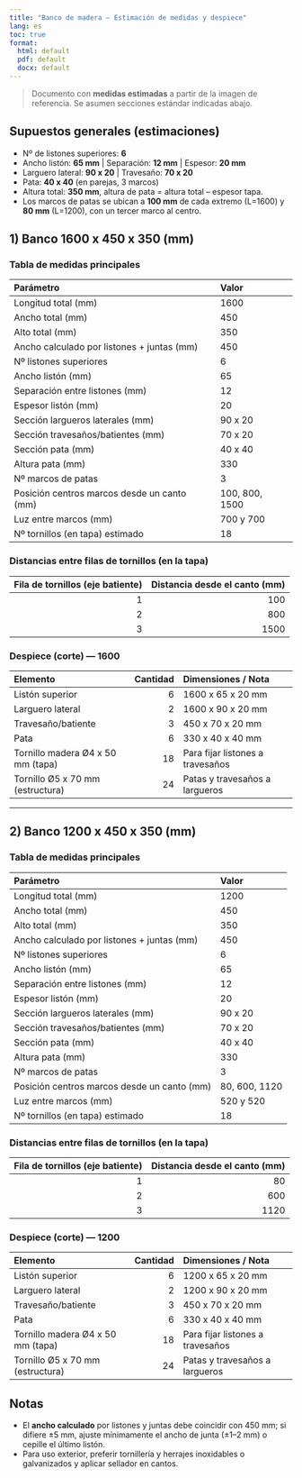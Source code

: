 ```yaml
---
title: "Banco de madera — Estimación de medidas y despiece"
lang: es
toc: true
format:
  html: default
  pdf: default
  docx: default
---
```


> Documento con **medidas estimadas** a partir de la imagen de referencia. Se asumen secciones estándar indicadas abajo.

## Supuestos generales (estimaciones)
- Nº de listones superiores: **6**  
- Ancho listón: **65 mm** | Separación: **12 mm** | Espesor: **20 mm**  
- Larguero lateral: **90 x 20** | Travesaño: **70 x 20**  
- Pata: **40 x 40** (en parejas, 3 marcos)  
- Altura total: **350 mm**, altura de pata = altura total – espesor tapa.  
- Los marcos de patas se ubican a **100 mm** de cada extremo (L=1600) y **80 mm** (L=1200), con un tercer marco al centro.

## 1) Banco 1600 x 450 x 350 (mm)
### Tabla de medidas principales
| Parámetro                                   | Valor          |
|:--------------------------------------------|:---------------|
| Longitud total (mm)                         | 1600           |
| Ancho total (mm)                            | 450            |
| Alto total (mm)                             | 350            |
| Ancho calculado por listones + juntas (mm)  | 450            |
| Nº listones superiores                      | 6              |
| Ancho listón (mm)                           | 65             |
| Separación entre listones (mm)              | 12             |
| Espesor listón (mm)                         | 20             |
| Sección largueros laterales (mm)            | 90 x 20        |
| Sección travesaños/batientes (mm)           | 70 x 20        |
| Sección pata (mm)                           | 40 x 40        |
| Altura pata (mm)                            | 330            |
| Nº marcos de patas                          | 3              |
| Posición centros marcos desde un canto (mm) | 100, 800, 1500 |
| Luz entre marcos (mm)                       | 700 y 700      |
| Nº tornillos (en tapa) estimado             | 18             |

### Distancias entre filas de tornillos (en la tapa)
|   Fila de tornillos (eje batiente) |   Distancia desde el canto (mm) |
|-----------------------------------:|--------------------------------:|
|                                  1 |                             100 |
|                                  2 |                             800 |
|                                  3 |                            1500 |

### Despiece (corte) — 1600
| Elemento                          |   Cantidad | Dimensiones / Nota               |
|:----------------------------------|-----------:|:---------------------------------|
| Listón superior                   |          6 | 1600 x 65 x 20 mm                |
| Larguero lateral                  |          2 | 1600 x 90 x 20 mm                |
| Travesaño/batiente                |          3 | 450 x 70 x 20 mm                 |
| Pata                              |          6 | 330 x 40 x 40 mm                 |
| Tornillo madera Ø4 x 50 mm (tapa) |         18 | Para fijar listones a travesaños |
| Tornillo Ø5 x 70 mm (estructura)  |         24 | Patas y travesaños a largueros   |

---

## 2) Banco 1200 x 450 x 350 (mm)
### Tabla de medidas principales
| Parámetro                                   | Valor         |
|:--------------------------------------------|:--------------|
| Longitud total (mm)                         | 1200          |
| Ancho total (mm)                            | 450           |
| Alto total (mm)                             | 350           |
| Ancho calculado por listones + juntas (mm)  | 450           |
| Nº listones superiores                      | 6             |
| Ancho listón (mm)                           | 65            |
| Separación entre listones (mm)              | 12            |
| Espesor listón (mm)                         | 20            |
| Sección largueros laterales (mm)            | 90 x 20       |
| Sección travesaños/batientes (mm)           | 70 x 20       |
| Sección pata (mm)                           | 40 x 40       |
| Altura pata (mm)                            | 330           |
| Nº marcos de patas                          | 3             |
| Posición centros marcos desde un canto (mm) | 80, 600, 1120 |
| Luz entre marcos (mm)                       | 520 y 520     |
| Nº tornillos (en tapa) estimado             | 18            |

### Distancias entre filas de tornillos (en la tapa)
|   Fila de tornillos (eje batiente) |   Distancia desde el canto (mm) |
|-----------------------------------:|--------------------------------:|
|                                  1 |                              80 |
|                                  2 |                             600 |
|                                  3 |                            1120 |

### Despiece (corte) — 1200
| Elemento                          |   Cantidad | Dimensiones / Nota               |
|:----------------------------------|-----------:|:---------------------------------|
| Listón superior                   |          6 | 1200 x 65 x 20 mm                |
| Larguero lateral                  |          2 | 1200 x 90 x 20 mm                |
| Travesaño/batiente                |          3 | 450 x 70 x 20 mm                 |
| Pata                              |          6 | 330 x 40 x 40 mm                 |
| Tornillo madera Ø4 x 50 mm (tapa) |         18 | Para fijar listones a travesaños |
| Tornillo Ø5 x 70 mm (estructura)  |         24 | Patas y travesaños a largueros   |

## Notas
- El **ancho calculado** por listones y juntas debe coincidir con 450 mm; si difiere ±5 mm, ajuste mínimamente el ancho de junta (±1–2 mm) o cepille el último listón.
- Para uso exterior, preferir tornillería y herrajes inoxidables o galvanizados y aplicar sellador en cantos.
